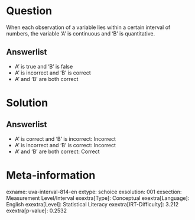Question
========

When each observation of a variable lies within a certain interval of numbers, the variable 'A' is continuous and 'B' is quantitative.

Answerlist
----------

* A' is true and 'B' is false
* A' is incorrect and 'B' is correct
* A' and 'B' are both correct

Solution
========

Answerlist
----------

* A' is correct and 'B' is incorrect: Incorrect
* A' is incorrect and 'B' is correct: Incorrect
* A' and 'B' are both correct: Correct

Meta-information
================
exname: uva-interval-814-en
extype: schoice
exsolution: 001
exsection: Measurement Level/Interval
exextra[Type]: Conceptual
exextra[Language]: English
exextra[Level]: Statistical Literacy
exextra[IRT-Difficulty]: 3.212
exextra[p-value]: 0.2532
